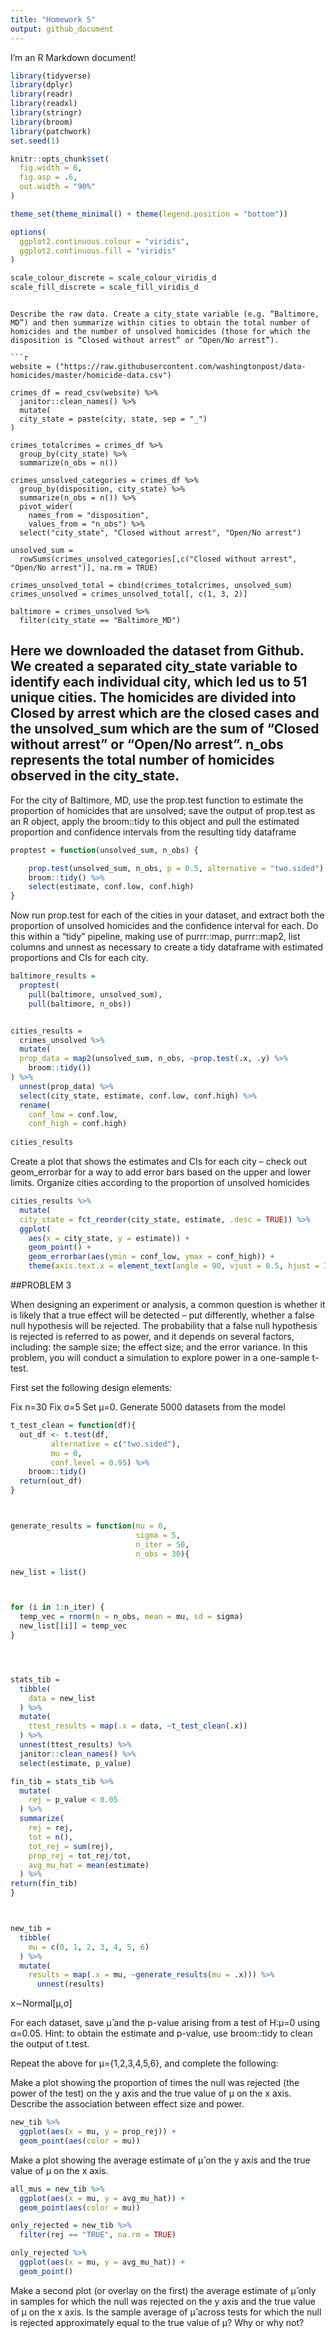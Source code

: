 ```yaml
---
title: "Homework 5"
output: github_document
---
```


I'm an R Markdown document! 
```r
library(tidyverse)
library(dplyr)
library(readr)
library(readxl)
library(stringr)
library(broom)
library(patchwork)
set.seed(1)

knitr::opts_chunk$set(
  fig.width = 6,
  fig.asp = .6,
  out.width = "90%"
)

theme_set(theme_minimal() + theme(legend.position = "bottom"))

options(
  ggplot2.continuous.colour = "viridis",
  ggplot2.continuous.fill = "viridis"
)

scale_colour_discrete = scale_colour_viridis_d
scale_fill_discrete = scale_fill_viridis_d
```


```

Describe the raw data. Create a city_state variable (e.g. “Baltimore, MD”) and then summarize within cities to obtain the total number of homicides and the number of unsolved homicides (those for which the disposition is “Closed without arrest” or “Open/No arrest”).

```r
website = ("https://raw.githubusercontent.com/washingtonpost/data-homicides/master/homicide-data.csv")

crimes_df = read_csv(website) %>%
  janitor::clean_names() %>%
  mutate(
  city_state = paste(city, state, sep = "_")
)

crimes_totalcrimes = crimes_df %>%
  group_by(city_state) %>%
  summarize(n_obs = n())
  
crimes_unsolved_categories = crimes_df %>%
  group_by(disposition, city_state) %>% 
  summarize(n_obs = n()) %>%
  pivot_wider(
    names_from = "disposition",
    values_from = "n_obs") %>%
  select("city_state", "Closed without arrest", "Open/No arrest")
  
unsolved_sum = 
  rowSums(crimes_unsolved_categories[,c("Closed without arrest", "Open/No arrest")], na.rm = TRUE) 

crimes_unsolved_total = cbind(crimes_totalcrimes, unsolved_sum) 
crimes_unsolved = crimes_unsolved_total[, c(1, 3, 2)]
  
baltimore = crimes_unsolved %>%
  filter(city_state == "Baltimore_MD")

```

## Here we downloaded the dataset from Github. We created a separated city_state variable to identify each individual city, which led us to 51 unique cities. The homicides are divided into Closed by arrest which are the closed cases and the unsolved_sum which are the sum of "Closed without arrest" or "Open/No arrest". n_obs represents the total number of homicides observed in the city_state. ##

For the city of Baltimore, MD, use the prop.test function to estimate the proportion of homicides that are unsolved; save the output of prop.test as an R object, apply the broom::tidy to this object and pull the estimated proportion and confidence intervals from the resulting tidy dataframe


```r

proptest = function(unsolved_sum, n_obs) {

    prop.test(unsolved_sum, n_obs, p = 0.5, alternative = "two.sided") %>%
    broom::tidy() %>%
    select(estimate, conf.low, conf.high)
}

```



Now run prop.test for each of the cities in your dataset, and extract both the proportion of unsolved homicides and the confidence interval for each. Do this within a “tidy” pipeline, making use of purrr::map, purrr::map2, list columns and unnest as necessary to create a tidy dataframe with estimated proportions and CIs for each city.

```r

baltimore_results = 
  proptest(
    pull(baltimore, unsolved_sum), 
    pull(baltimore, n_obs)) 


cities_results =
  crimes_unsolved %>%
  mutate(
  prop_data = map2(unsolved_sum, n_obs, ~prop.test(.x, .y) %>%
    broom::tidy())
) %>%
  unnest(prop_data) %>%
  select(city_state, estimate, conf.low, conf.high) %>%
  rename(
    conf_low = conf.low,
    conf_high = conf.high)
  
cities_results

```

Create a plot that shows the estimates and CIs for each city – check out geom_errorbar for a way to add error bars based on the upper and lower limits. Organize cities according to the proportion of unsolved homicides

```r
cities_results %>%
  mutate(
  city_state = fct_reorder(city_state, estimate, .desc = TRUE)) %>%
  ggplot(
    aes(x = city_state, y = estimate)) + 
    geom_point() + 
    geom_errorbar(aes(ymin = conf_low, ymax = conf_high)) +
    theme(axis.text.x = element_text(angle = 90, vjust = 0.5, hjust = 1))
```


##PROBLEM 3 

When designing an experiment or analysis, a common question is whether it is likely that a true effect will be detected – put differently, whether a false null hypothesis will be rejected. The probability that a false null hypothesis is rejected is referred to as power, and it depends on several factors, including: the sample size; the effect size; and the error variance. In this problem, you will conduct a simulation to explore power in a one-sample t-test.

First set the following design elements:

Fix n=30
Fix σ=5
Set μ=0. Generate 5000 datasets from the model



```r

t_test_clean = function(df){
  out_df <- t.test(df,
         alternative = c("two.sided"),
         mu = 0, 
         conf.level = 0.95) %>%
    broom::tidy()
  return(out_df)
}



generate_results = function(mu = 0, 
                            sigma = 5, 
                            n_iter = 50, 
                            n_obs = 30){

new_list = list()



for (i in 1:n_iter) {
  temp_vec = rnorm(n = n_obs, mean = mu, sd = sigma)
  new_list[[i]] = temp_vec
}




stats_tib = 
  tibble(
    data = new_list
  ) %>%
  mutate(
    ttest_results = map(.x = data, ~t_test_clean(.x))
  ) %>%
  unnest(ttest_results) %>%
  janitor::clean_names() %>%
  select(estimate, p_value)

fin_tib = stats_tib %>%
  mutate(
    rej = p_value < 0.05
  ) %>%
  summarize(
    rej = rej,
    tot = n(),
    tot_rej = sum(rej),
    prop_rej = tot_rej/tot,
    avg_mu_hat = mean(estimate)
  ) %>%
return(fin_tib)
}



new_tib = 
  tibble(
    mu = c(0, 1, 2, 3, 4, 5, 6)
  ) %>%
  mutate(
    results = map(.x = mu, ~generate_results(mu = .x))) %>%
      unnest(results)

```


x∼Normal[μ,σ]

For each dataset, save μ̂  and the p-value arising from a test of H:μ=0 using α=0.05. Hint: to obtain the estimate and p-value, use broom::tidy to clean the output of t.test.

Repeat the above for μ={1,2,3,4,5,6}, and complete the following:



Make a plot showing the proportion of times the null was rejected (the power of the test) on the y axis and the true value of μ on the x axis. Describe the association between effect size and power.

```r
new_tib %>%
  ggplot(aes(x = mu, y = prop_rej)) + 
  geom_point(aes(color = mu))

```


Make a plot showing the average estimate of μ̂  on the y axis and the true value of μ on the x axis.


```r
all_mus = new_tib %>%
  ggplot(aes(x = mu, y = avg_mu_hat)) +
  geom_point(aes(color = mu))

only_rejected = new_tib %>%
  filter(rej == "TRUE", na.rm = TRUE)

only_rejected %>% 
  ggplot(aes(x = mu, y = avg_mu_hat)) +
  geom_point()


```

Make a second plot (or overlay on the first) the average estimate of μ̂  only in samples for which the null was rejected on the y axis and the true value of μ on the x axis. Is the sample average of μ̂  across tests for which the null is rejected approximately equal to the true value of μ? Why or why not?







